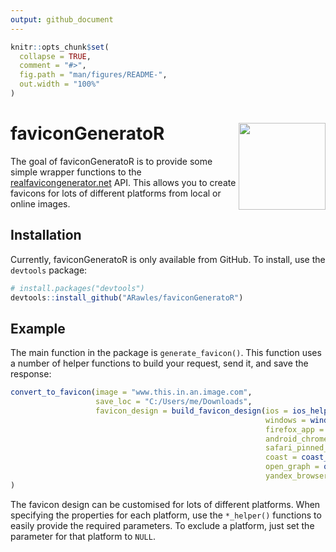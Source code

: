 ```yaml
---
output: github_document
---
```


<!-- README.md is generated from README.Rmd. Please edit that file -->

```r
knitr::opts_chunk$set(
  collapse = TRUE,
  comment = "#>",
  fig.path = "man/figures/README-",
  out.width = "100%"
)
```

# faviconGeneratoR <a href='http://favicongenerator.arawles.co.uk'><img src='man/figures/logo.png' align="right" height="139" /></a>

<!-- badges: start -->
<!-- badges: end -->

The goal of faviconGeneratoR is to provide some simple wrapper functions to the [realfavicongenerator.net](https://www.realfavicongenerator.net) API. This allows you to create favicons for lots of different platforms from local or online images.

## Installation

Currently, faviconGeneratoR is only available from GitHub. To install, use the `devtools` package:

``` r
# install.packages("devtools")
devtools::install_github("ARawles/faviconGeneratoR")
```
## Example

The main function in the package is `generate_favicon()`. This function uses a number of helper functions to build your request, send it, and save the response:

```r
convert_to_favicon(image = "www.this.in.an.image.com",
                   save_loc = "C:/Users/me/Downloads",
                   favicon_design = build_favicon_design(ios = ios_helper(),
                                                         windows = windows_helper(),
                                                         firefox_app = firefox_app_helper(),
                                                         android_chrome = android_chrome_helper(),
                                                         safari_pinned_tab = safari_pinned_tab_helper(),
                                                         coast = coast_helper(),
                                                         open_graph = open_graph_helper(),
                                                         yandex_browser = yandex_browser_helper())
)

```

The favicon design can be customised for lots of different platforms. When specifying the properties for each platform, use the `*_helper()` functions to easily provide the required parameters. To exclude a platform, just set the parameter for that platform to `NULL`.
